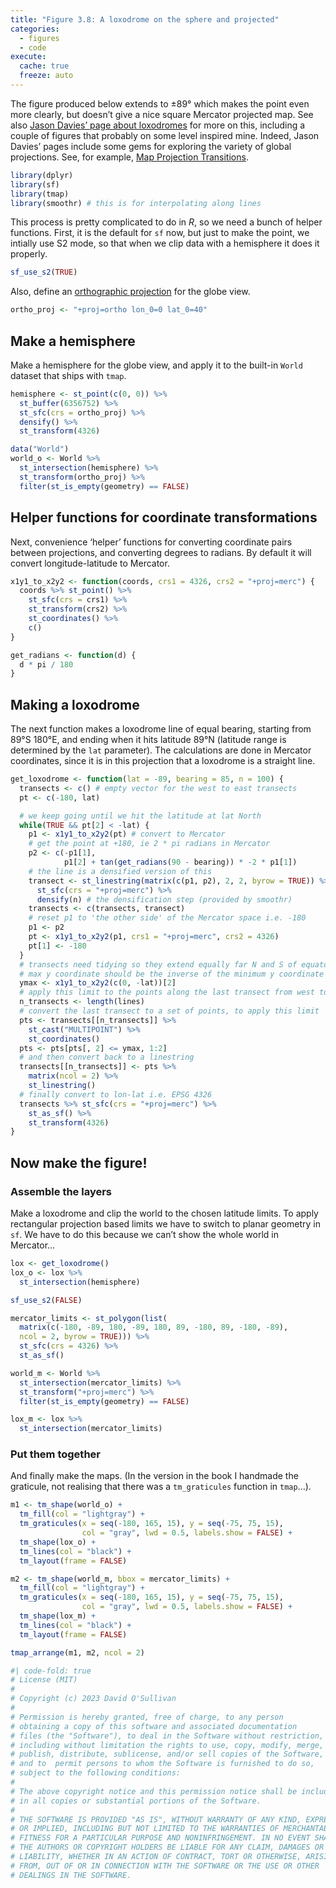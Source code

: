 ```yaml
---
title: "Figure 3.8: A loxodrome on the sphere and projected"
categories: 
  - figures
  - code
execute: 
  cache: true
  freeze: auto
---
```


The figure produced below extends to &pm;89&deg; which makes the point even more clearly, but doesn't give a nice square Mercator projected map. See also [Jason Davies' page about loxodromes](https://www.jasondavies.com/maps/loxodrome/) for more on this, including a couple of figures that probably on some level inspired mine. Indeed, Jason Davies' pages include some gems for exploring the variety of global projections. See, for example, [Map Projection Transitions](https://www.jasondavies.com/maps/transition/).

```r
library(dplyr)
library(sf)
library(tmap)
library(smoothr) # this is for interpolating along lines
```

This process is pretty complicated to do in _R_, so we need a bunch of helper functions. First, it is the default for `sf` now, but just to make the point, we intially use S2 mode, so that when we clip data with a hemisphere it does it properly.

```r
sf_use_s2(TRUE)
```

Also, define an [orthographic projection](https://proj.org/en/9.3/operations/projections/ortho.html) for the globe view.

```r
ortho_proj <- "+proj=ortho lon_0=0 lat_0=40"
```

## Make a hemisphere
Make a hemisphere for the globe view, and apply it to the built-in `World` dataset that ships with `tmap`.

```r
hemisphere <- st_point(c(0, 0)) %>%
  st_buffer(6356752) %>%
  st_sfc(crs = ortho_proj) %>%
  densify() %>%
  st_transform(4326)

data("World")
world_o <- World %>%
  st_intersection(hemisphere) %>%
  st_transform(ortho_proj) %>%
  filter(st_is_empty(geometry) == FALSE)
```

## Helper functions for coordinate transformations
Next, convenience 'helper' functions for converting coordinate pairs between projections, and converting degrees to radians. By default it will convert longitude-latitude to Mercator.

```r
x1y1_to_x2y2 <- function(coords, crs1 = 4326, crs2 = "+proj=merc") {
  coords %>% st_point() %>%
    st_sfc(crs = crs1) %>%
    st_transform(crs2) %>%
    st_coordinates() %>%
    c()
}

get_radians <- function(d) {
  d * pi / 180
} 
```

## Making a loxodrome
The next function makes a loxodrome line of equal bearing, starting from 89&deg;S 180&deg;E, and ending when it hits latitude 89&deg;N (latitude range is determined by the `lat` parameter). The calculations are done in Mercator coordinates, since it is in this projection that a loxodrome is a straight line.

```r
get_loxodrome <- function(lat = -89, bearing = 85, n = 100) {
  transects <- c() # empty vector for the west to east transects
  pt <- c(-180, lat)

  # we keep going until we hit the latitude at lat North
  while(TRUE && pt[2] < -lat) {
    p1 <- x1y1_to_x2y2(pt) # convert to Mercator
    # get the point at +180, ie 2 * pi radians in Mercator
    p2 <- c(-p1[1],         
            p1[2] + tan(get_radians(90 - bearing)) * -2 * p1[1])
    # the line is a densified version of this
    transect <- st_linestring(matrix(c(p1, p2), 2, 2, byrow = TRUE)) %>%
      st_sfc(crs = "+proj=merc") %>%
      densify(n) # the densification step (provided by smoothr)
    transects <- c(transects, transect)
    # reset p1 to 'the other side' of the Mercator space i.e. -180
    p1 <- p2
    pt <- x1y1_to_x2y2(p1, crs1 = "+proj=merc", crs2 = 4326)
    pt[1] <- -180
  }
  # transects need tidying so they extend equally far N and S of equator
  # max y coordinate should be the inverse of the minimum y coordinate
  ymax <- x1y1_to_x2y2(c(0, -lat))[2]
  # apply this limit to the points along the last transect from west to east
  n_transects <- length(lines)
  # convert the last transect to a set of points, to apply this limit
  pts <- transects[[n_transects]] %>%
    st_cast("MULTIPOINT") %>%
    st_coordinates()
  pts <- pts[pts[, 2] <= ymax, 1:2]
  # and then convert back to a linestring
  transects[[n_transects]] <- pts %>%
    matrix(ncol = 2) %>%
    st_linestring()
  # finally convert to lon-lat i.e. EPSG 4326
  transects %>% st_sfc(crs = "+proj=merc") %>%
    st_as_sf() %>%
    st_transform(4326)
}
```

## Now make the figure!
### Assemble the layers
Make a loxodrome and clip the world to the chosen latitude limits. To apply rectangular projection based limits we have to switch to planar geometry in `sf`. We have to do this because we can't show the whole world in Mercator... 

```r
lox <- get_loxodrome() 
lox_o <- lox %>%
  st_intersection(hemisphere)

sf_use_s2(FALSE)

mercator_limits <- st_polygon(list(
  matrix(c(-180, -89, 180, -89, 180, 89, -180, 89, -180, -89),
  ncol = 2, byrow = TRUE))) %>%
  st_sfc(crs = 4326) %>%
  st_as_sf()

world_m <- World %>% 
  st_intersection(mercator_limits) %>%
  st_transform("+proj=merc") %>%
  filter(st_is_empty(geometry) == FALSE)

lox_m <- lox %>%
  st_intersection(mercator_limits)
```

### Put them together
And finally make the maps. (In the version in the book I handmade the graticule, not realising that there was a `tm_graticules` function in `tmap`...).

```r
m1 <- tm_shape(world_o) + 
  tm_fill(col = "lightgray") +
  tm_graticules(x = seq(-180, 165, 15), y = seq(-75, 75, 15), 
                col = "gray", lwd = 0.5, labels.show = FALSE) +
  tm_shape(lox_o) + 
  tm_lines(col = "black") +
  tm_layout(frame = FALSE)

m2 <- tm_shape(world_m, bbox = mercator_limits) + 
  tm_fill(col = "lightgray") +
  tm_graticules(x = seq(-180, 165, 15), y = seq(-75, 75, 15), 
                col = "gray", lwd = 0.5, labels.show = FALSE) +
  tm_shape(lox_m) + 
  tm_lines(col = "black") +
  tm_layout(frame = FALSE)

tmap_arrange(m1, m2, ncol = 2)
```

```r
#| code-fold: true
# License (MIT)
#
# Copyright (c) 2023 David O'Sullivan
#
# Permission is hereby granted, free of charge, to any person
# obtaining a copy of this software and associated documentation
# files (the "Software"), to deal in the Software without restriction,
# including without limitation the rights to use, copy, modify, merge,
# publish, distribute, sublicense, and/or sell copies of the Software,
# and to  permit persons to whom the Software is furnished to do so,
# subject to the following conditions:
#
# The above copyright notice and this permission notice shall be included
# in all copies or substantial portions of the Software.
#
# THE SOFTWARE IS PROVIDED "AS IS", WITHOUT WARRANTY OF ANY KIND, EXPRESS
# OR IMPLIED, INCLUDING BUT NOT LIMITED TO THE WARRANTIES OF MERCHANTABILITY,
# FITNESS FOR A PARTICULAR PURPOSE AND NONINFRINGEMENT. IN NO EVENT SHALL
# THE AUTHORS OR COPYRIGHT HOLDERS BE LIABLE FOR ANY CLAIM, DAMAGES OR OTHER
# LIABILITY, WHETHER IN AN ACTION OF CONTRACT, TORT OR OTHERWISE, ARISING
# FROM, OUT OF OR IN CONNECTION WITH THE SOFTWARE OR THE USE OR OTHER
# DEALINGS IN THE SOFTWARE.
```